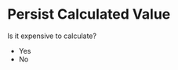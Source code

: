 
# Persist Calculated Value

Is it expensive to calculate?

- <Link to="hooks/useMemo">Yes</Link>
- <Link to="data/cheaply-calculated">No</Link>
